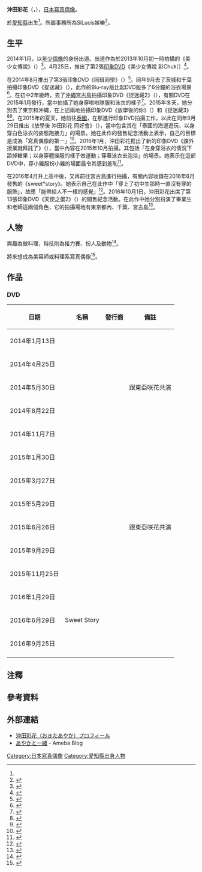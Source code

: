{{not|沖田彩華}}
{{Infobox model
| name         = 沖田彩花
| foreign_name = {{lang|ja|沖田 彩花}}
| romaji       =Okita Ayaka
| birth_date   = {{Birth date and age|2000|9|3}}
| birth_place  = {{JPN}}[[愛知縣|愛知縣]]
| occupation   = [[寫真偶像|寫真偶像]]、[[日本年少偶像|年少偶像]]
| height       = 155 cm{{noteTag|name=2015年|2015年的數據}}<ref name="girlsnews">{{Cite web |author= |date=2015-02-02 |url=http://girlsnews.tv/dvd/202100 |script-title=ja:沖田彩花 ちょっと大人っぽくなりました |work=[[GirlsNews|GirlsNews]] |publisher=レゾリューション |accessdate=2016-10-25 |archive-date=2020-10-31 |archive-url=https://web.archive.org/web/20201031161505/https://girlsnews.tv/dvd/202100 |dead-url=no }}</ref>
| measurements = 81 - 60 - 89 cm{{noteTag|name=2015年}}<ref name="girlsnews"/>
| agentcompany =SiLucis娛樂
}}
'''沖田彩花'''（{{jpn|j=沖田 彩花|kn=おきた あやか|rm=Okita Ayaka}}，{{bd|2000年|9月3日|||catIdx=Okita Ayaka}}），[[日本|日本]][[寫真偶像|寫真偶像]]。

於[[愛知縣|愛知縣]]出生<ref name="girlsnews" />。所屬事務所為SiLucis娛樂<ref>{{Cite news|url=http://silucis.com/artist/okitaayaka.html|script-title=ja:沖田彩花（おきたあやか）プロフィール|newspaper=SiLucis ENTERTAINMENT|accessdate=2017-12-30|archive-date=2019-09-17|archive-url=https://web.archive.org/web/20190917060122/http://silucis.com/artist/okitaayaka.html|dead-url=no}}</ref>。

== 生平 ==
2014年1月，以[[日本年少偶像|年少偶像]]的身份出道。出道作為於2013年10月初一時拍攝的《美少女傳說》（{{lang|ja|美少女伝説}}）<ref>{{Cite news|script-title=ja:沖田彩花 2000年生まれの美少女は成長期の真っ盛り|url=https://girlsnews.tv/dvd/134762|date=2014-02-12|work=Grils News|accessdate=2021-01-01|archive-date=2020-11-29|archive-url=https://web.archive.org/web/20201129040538/https://girlsnews.tv/dvd/134762|dead-url=no}}</ref>。4月25日，推出了第2張[[印象DVD|印象DVD]]《美少女傳說 彩Chu》（{{lang|ja|美少女伝説 あやチュ}}）<ref>{{Cite news|script-title=ja:沖田彩花 セーラー服を着てるところを見て！|url=https://girlsnews.tv/dvd/153914|date=2014-05-26|accessdate=2021-01-02|archive-date=2021-01-18|archive-url=https://web.archive.org/web/20210118223606/https://girlsnews.tv/dvd/153914|dead-url=no}}</ref>。

在2014年8月推出了第3張印象DVD《同班同學》（{{lang|ja|クラスメイト}}）<ref>{{cite news|script-title=ja:沖田彩花 制服のところを見て！|url=https://girlsnews.tv/dvd/178039|date=2014-09-14|work=Grils News|accessdate=2021-01-01|archive-date=2020-11-29|archive-url=https://web.archive.org/web/20201129071308/https://girlsnews.tv/dvd/178039|dead-url=no}}</ref>。同年9月去了茨城和千葉拍攝印象DVD《捉迷藏》（{{lang|ja|かくれんぼ}}），此作的Blu-ray版比起DVD版多了6分鐘的浴衣場景<ref>{{cite news|script-title=ja:中学生アイドル・沖田彩花 “目標は板野友美”|url=https://girlsnews.tv/dvd/191629|date=2014-11-29|work=Grils News|accessdate=2021-01-02|archive-date=2021-01-25|archive-url=https://web.archive.org/web/20210125033223/https://girlsnews.tv/dvd/191629|dead-url=no}}</ref>。在初中2年級時，去了[[沖繩|沖繩]][[宮古島|宮古島]]拍攝印象DVD《捉迷藏2》（{{lang|ja|かくれんぼ2}}），有關DVD在2015年1月發行，當中拍攝了她身穿啦啦隊服和泳衣的樣子<ref>{{Cite web |author= |date=2015-02-04 |url=http://news.mynavi.jp/news/2015/02/04/538/ |script-title=ja:沖田彩花、際どい眼帯水着を着て「大人っぽくなったかな」 |work=マイナビニュース |publisher=マイナビ |accessdate=2016-10-25 |archive-date=2016-10-25 |archive-url=https://web.archive.org/web/20161025180143/http://news.mynavi.jp/news/2015/02/04/538/ |dead-url=no }}</ref>。2015年冬天，她分別去了東京和沖繩，在上述兩地拍攝印象DVD《放學後的你》（{{lang|ja|放課後のキミ。}}）和《捉迷藏3》<ref>{{cite news|script-title=ja:沖田彩花 シャワーのシーンが大人っぽくなった！|url=https://girlsnews.tv/dvd/217287|date=2015-04-19|work=Grils News|accessdate=2021-01-01|archive-date=2021-01-27|archive-url=https://web.archive.org/web/20210127161406/https://girlsnews.tv/dvd/217287|dead-url=no}}</ref><ref>{{cite news|script-title=ja:沖田彩花 胸を寄せて大人っぽくするシーンに挑戦|url=https://girlsnews.tv/dvd/226794|date=2015-06-07|work=Grils News|accessdate=2021-01-02|archive-date=2021-01-25|archive-url=https://web.archive.org/web/20210125062512/https://girlsnews.tv/dvd/226794|dead-url=no}}</ref>。在2015年的夏天，她前往[[泰國|泰國]]，在那進行印象DVD拍攝工作，以此在同年9月29日推出《放學後 沖田彩花 同好會》（{{lang|ja|放課後 沖田彩花 同好会}}），當中包含其在「泰國的海邊遊玩、以身穿白色泳衣的姿態跑接力」的場景。她在此作的發售紀念活動上表示，自己的目標是成為「寫真偶像的第一」<ref>{{Cite news|script-title=ja:沖田彩花 目標はグラビアでナンバー1になること|url=https://girlsnews.tv/dvd/250574|date=2015-10-18|work=Grils News|accessdate=2021-01-01|archive-date=2020-11-08|archive-url=https://web.archive.org/web/20201108160739/https://girlsnews.tv/dvd/250574|dead-url=no}}</ref>。2016年1月，沖田彩花推出了新的印象DVD《課外授業就拜託了》（{{lang|ja|課外授業お願いします。}}），當中內容在2015年10月拍攝，其包括「在身穿浴衣的情況下舔掉糖果；以身穿體操服的樣子做運動；穿著泳衣去泡浴」的場景。她表示在這部DVD中，穿小雞服扮小雞的場面最令其感到羞恥<ref>{{Cite news|script-title=ja:沖田彩花、「初めて”ひよこ”になって恥ずかしかった」　新作DVDでかぶりものに挑戦|url=https://girlsnews.tv/dvd/262970|date=2016-02-28|work=Grils News|accessdate=2021-01-01|archive-date=2020-12-01|archive-url=https://web.archive.org/web/20201201015924/https://girlsnews.tv/dvd/262970|dead-url=no}}</ref>。

在2016年4月升上高中後，又再前往宮古島進行拍攝，有關內容收錄在2016年6月發售的《sweet*story》。她表示自己在此作中「穿上了初中生那時一直沒有穿的服飾」，故應「能帶給人不一樣的感覺」<ref>{{Cite news|script-title=ja:現役高校生グラドル・沖田彩花、CA・ナース・セクシー水着…中学卒業で大人っぽい衣装にも挑戦|url=https://girlsnews.tv/dvd/274642|date=2016-07-27|work=Grils News|accessdate=2021-01-01|archive-date=2020-12-01|archive-url=https://web.archive.org/web/20201201031448/https://girlsnews.tv/dvd/274642|dead-url=no}}</ref>。2016年10月1日，沖田彩花出席了第13張印象DVD《天使之蛋2》（{{lang|ja|天使のたまご2}}）的開售紀念活動。在此作中她分別扮演了畢業生和老師這兩個角色，它的拍攝場地有東京都內、千葉、宮古島<ref>{{Cite news|script-title=ja:現役女子高生グラドル沖田彩花 先生のシーンを見て！|url=https://entameclip.com/topics/35859|date=2016-10-01|work=日刊エンタメクリップ|accessdate=2021-01-01|archive-date=2020-10-24|archive-url=https://web.archive.org/web/20201024062405/https://entameclip.com/topics/35859|dead-url=no}}</ref>。

==人物==
興趣為做料理，特技則為接力賽、扮人及動物<ref>{{Cite web|url=http://silucis.com/artist/okitaayaka.html|script-title=ja:公式プロフィール|publisher=シルキスエンターテインメント|accessdate=2016-10-25|archive-date=2019-09-17|archive-url=https://web.archive.org/web/20190917060122/http://silucis.com/artist/okitaayaka.html|dead-url=no}}</ref>。

將來想成為美容師或料理系寫真偶像<ref>{{Cite web |date=2016-02-29 |url=http://npn.co.jp/article/detail/18721566/ |script-title=ja:沖田彩花 料理系グラドルを目指したいです！ |work=<!-- 沒有連結 -->[[内外タイムス|リアルライブ]] |publisher=フェイツ |accessdate=2016-09-21 |archive-date=2016-10-25 |archive-url=https://web.archive.org/web/20161025173945/http://npn.co.jp/article/detail/18721566/ |dead-url=no }}</ref>。

== 作品 ==
=== DVD ===
{| class="wikitable"
! 日期 !! 名稱
!發行商
!備註
|-
|2014年1月13日||{{lang|ja|美少女伝説}}
|{{lang|ja|スパイスビジュアル}}
|
|-
|2014年4月25日||{{lang|ja|美少女伝説 あやチュ}}
|{{lang|ja|スパイスビジュアル}}
|
|-
|2014年5月30日||{{lang|ja|美少女伝説 ―あさかの声、あやかの色}}
|{{lang|ja|スパイスビジュアル}}
|跟東亞咲花共演
|-
|2014年8月22日||{{lang|ja|クラスメイト}}
|{{lang|ja|竹書房}}
|
|-
|2014年11月7日||{{lang|ja|かくれんぼ}}
|{{lang|ja|スパイスビジュアル}}
|
|-
|2015年1月30日||{{lang|ja|かくれんぼ2}}
|{{lang|ja|スパイスビジュアル}}
|
|-
|2015年3月27日||{{lang|ja|放課後のキミ。}}
|{{lang|ja|スパイスビジュアル}}
|
|-
|2015年5月29日||{{lang|ja|かくれんぼ3}}
|{{lang|ja|スパイスビジュアル}}
|
|-
|2015年6月26日||{{lang|ja|あさかと咲く彩花}}
|{{lang|ja|スパイスビジュアル}}
|跟東亞咲花共演
|-
|2015年9月29日||{{lang|ja|放課後同好会 沖田彩花}}
|{{lang|ja|エスデジタル}}
|
|-
|2015年11月25日||{{lang|ja|天使のたまご}}
|{{lang|ja|QH映像}}
|
|-
|2016年1月29日||{{lang|ja|課外授業お願いします。}}
|{{lang|ja|エスデジタル}}
|
|-
|2016年6月29日||Sweet Story
|{{lang|ja|エスデジタル}}
|
|-
|2016年9月25日||{{lang|ja|天使のたまご2 沖田彩花}}
|{{lang|ja|QH映像}}
|
|-
|}
== 注釋 ==
{{Reflist|group=註|2}}
== 參考資料 ==
{{Reflist|30em}}

== 外部連結 ==
* [http://silucis.com/artist/okitaayaka.html 沖田彩花（おきたあやか）プロフィール] {{Wayback|url=http://silucis.com/artist/okitaayaka.html |date=20190917060122 }}
* [https://ameblo.jp/ayaka-okita/ あやかと一緒] {{Wayback|url=https://ameblo.jp/ayaka-okita/ |date=20201025053302 }}- Ameba Blog

{{DEFAULTSORT:Okita Ayaka}}
[[Category:日本寫真偶像|Category:日本寫真偶像]]
[[Category:愛知縣出身人物|Category:愛知縣出身人物]]